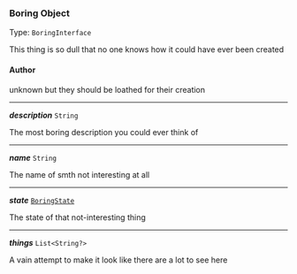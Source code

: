 


### Boring Object

Type: `BoringInterface`

This thing is so dull that no one knows how it could have ever been created



#### Author



unknown but they should be loathed for their creation



---

***description*** `String` 

The most boring description you could ever think of

 

---

***name*** `String` 

The name of smth not interesting at all

 

---

***state*** [`BoringState`](/docs/boringstate--page#boringstate) 

The state of that not-interesting thing

 

---

***things*** `List<String?>` 

A vain attempt to make it look like there are a lot to see here

 

